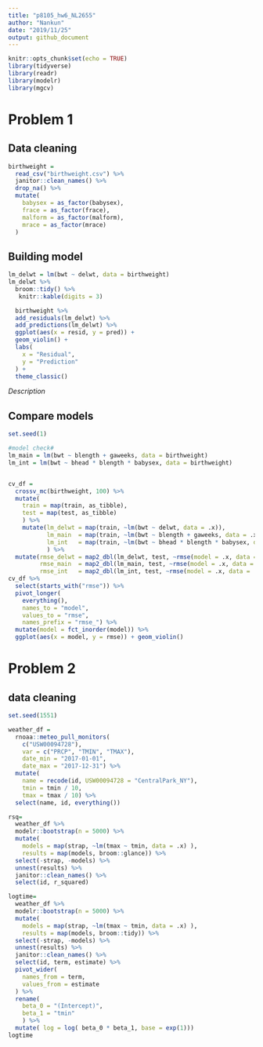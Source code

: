```yaml
---
title: "p8105_hw6_NL2655"
author: "Nankun"
date: "2019/11/25"
output: github_document
---
```


```r
knitr::opts_chunk$set(echo = TRUE)
library(tidyverse)
library(readr)
library(modelr)
library(mgcv)
```

# Problem 1

## Data cleaning

```r
birthweight =
  read_csv("birthweight.csv") %>% 
  janitor::clean_names() %>% 
  drop_na() %>% 
  mutate(
    babysex = as_factor(babysex),
    frace = as_factor(frace),
    malform = as_factor(malform),
    mrace = as_factor(mrace)
  )
```

## Building model

```r
lm_delwt = lm(bwt ~ delwt, data = birthweight)
lm_delwt %>% 
  broom::tidy() %>% 
   knitr::kable(digits = 3)

  birthweight %>%  
  add_residuals(lm_delwt) %>% 
  add_predictions(lm_delwt) %>% 
  ggplot(aes(x = resid, y = pred)) +
  geom_violin() +
  labs(
    x = "Residual",
    y = "Prediction"
  ) +
  theme_classic()
```

*Description*

## Compare models

```r
set.seed(1)

#model check#
lm_main = lm(bwt ~ blength + gaweeks, data = birthweight)
lm_int = lm(bwt ~ bhead * blength * babysex, data = birthweight)


cv_df = 
  crossv_mc(birthweight, 100) %>% 
  mutate(
    train = map(train, as_tibble),
    test = map(test, as_tibble)
    ) %>% 
    mutate(lm_delwt = map(train, ~lm(bwt ~ delwt, data = .x)),
           lm_main  = map(train, ~lm(bwt ~ blength + gaweeks, data = .x)),
           lm_int   = map(train, ~lm(bwt ~ bhead * blength * babysex, data = .x))
           ) %>% 
  mutate(rmse_delwt = map2_dbl(lm_delwt, test, ~rmse(model = .x, data = .y)),
         rmse_main  = map2_dbl(lm_main, test, ~rmse(model = .x, data = .y)),
         rmse_int   = map2_dbl(lm_int, test, ~rmse(model = .x, data = .y)))
cv_df %>% 
  select(starts_with("rmse")) %>% 
  pivot_longer(
    everything(),
    names_to = "model", 
    values_to = "rmse",
    names_prefix = "rmse_") %>% 
  mutate(model = fct_inorder(model)) %>% 
  ggplot(aes(x = model, y = rmse)) + geom_violin()
```

# Problem 2

## data cleaning

```r
set.seed(1551)

weather_df = 
  rnoaa::meteo_pull_monitors(
    c("USW00094728"),
    var = c("PRCP", "TMIN", "TMAX"), 
    date_min = "2017-01-01",
    date_max = "2017-12-31") %>%
  mutate(
    name = recode(id, USW00094728 = "CentralPark_NY"),
    tmin = tmin / 10,
    tmax = tmax / 10) %>%
  select(name, id, everything())

rsq=
  weather_df %>% 
  modelr::bootstrap(n = 5000) %>% 
  mutate(
    models = map(strap, ~lm(tmax ~ tmin, data = .x) ),
    results = map(models, broom::glance)) %>% 
  select(-strap, -models) %>% 
  unnest(results) %>%
  janitor::clean_names() %>%
  select(id, r_squared)

logtime=
  weather_df %>% 
  modelr::bootstrap(n = 5000) %>% 
  mutate(
    models = map(strap, ~lm(tmax ~ tmin, data = .x) ),
    results = map(models, broom::tidy)) %>% 
  select(-strap, -models) %>% 
  unnest(results) %>%
  janitor::clean_names() %>% 
  select(id, term, estimate) %>% 
  pivot_wider(
    names_from = term,
    values_from = estimate
  ) %>% 
  rename(
    beta_0 = "(Intercept)",
    beta_1 = "tmin"
    ) %>% 
  mutate( log = log( beta_0 * beta_1, base = exp(1)))
logtime
```

